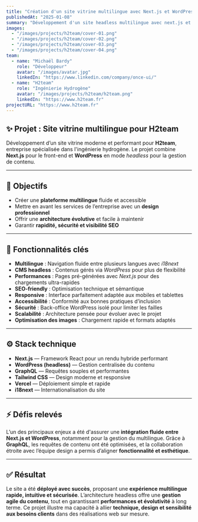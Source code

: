 ---
title: "Création d'un site vitrine multilingue avec Next.js et WordPress"
publishedAt: "2025-01-08"
summary: "Développement d'un site headless multilingue avec next.js et wordpress."
images:
  - "/images/projects/h2team/cover-01.png"
  - "/images/projects/h2team/cover-02.png"
  - "/images/projects/h2team/cover-03.png"
  - "/images/projects/h2team/cover-04.png"
team:
  - name: "Michaël Bardy"
    role: "Développeur"
    avatar: "/images/avatar.jpg"
    linkedIn: "https://www.linkedin.com/company/once-ui/"
  - name: "H2team"
    role: "Ingénierie Hydrogène"
    avatar: "/images/projects/h2team/h2team.png"
    linkedIn: "https://www.h2team.fr"
projectURL: "https://www.h2team.fr"
---

## ✨ Projet : Site vitrine multilingue pour H2team

Développement d’un site vitrine moderne et performant pour **H2team**, entreprise spécialisée dans l'ingénierie hydrogène.
Le projet combine **Next.js** pour le front-end et **WordPress** en mode *headless* pour la gestion de contenu.

---

## 🎯 Objectifs

* Créer une **plateforme multilingue** fluide et accessible
* Mettre en avant les services de l’entreprise avec un **design professionnel**
* Offrir une **architecture évolutive** et facile à maintenir
* Garantir **rapidité, sécurité et visibilité SEO**

---

## 🧩 Fonctionnalités clés


* **Multilingue** : Navigation fluide entre plusieurs langues avec *i18next*
* **CMS headless** : Contenus gérés via *WordPress* pour plus de flexibilité
* **Performances** : Pages pré-générées avec *Next.js* pour des chargements ultra-rapides
* **SEO-friendly** : Optimisation technique et sémantique
* **Responsive** : Interface parfaitement adaptée aux mobiles et tablettes
* **Accessibilité** : Conformité aux bonnes pratiques d’inclusion
* **Sécurité** : Back-office WordPress isolé pour limiter les failles
* **Scalabilité** : Architecture pensée pour évoluer avec le projet
* **Optimisation des images** : Chargement rapide et formats adaptés

---

## ⚙️ Stack technique

* **Next.js** — Framework React pour un rendu hybride performant
* **WordPress (headless)** — Gestion centralisée du contenu
* **GraphQL** — Requêtes souples et performantes
* **Tailwind CSS** — Design moderne et responsive
* **Vercel** — Déploiement simple et rapide
* **i18next** — Internationalisation du site

---

## ⚡ Défis relevés

L’un des principaux enjeux a été d'assurer une **intégration fluide entre Next.js et WordPress**, notamment pour la gestion du multilingue.
Grâce à **GraphQL**, les requêtes de contenu ont été optimisées, et la collaboration étroite avec l’équipe design a permis d’aligner **fonctionnalité et esthétique**.

---

## ✅ Résultat

Le site a été **déployé avec succès**, proposant une **expérience multilingue rapide, intuitive et sécurisée**.
L’architecture headless offre une **gestion agile du contenu**, tout en garantissant **performances et évolutivité** à long terme.
Ce projet illustre ma capacité à allier **technique, design et sensibilité aux besoins clients** dans des réalisations web sur mesure.


